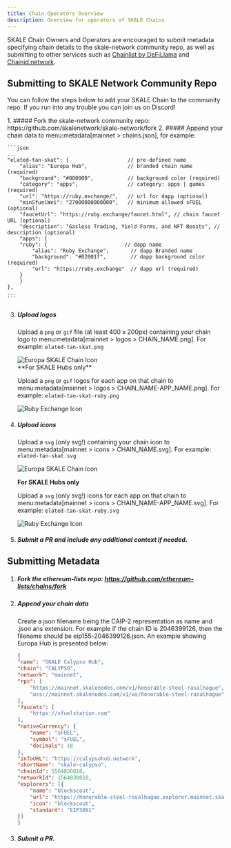 ```yaml
---
title: Chain Operators Overview
description: Overview for operators of SKALE Chains 
---
```


SKALE Chain Owners and Operators are encouraged to submit metadata specifying chain details to the skale-network community repo,
as well as submitting to other services such as [Chainlist by DeFiLlama](https://chainlist.org) and [Chainid.network](https://chainid.network).

## Submitting to SKALE Network Community Repo

You can follow the steps below to add your SKALE Chain to the community repo.
If you run into any trouble you can join us on Discord!

<Steps>
1. ##### Fork the skale-network community repo: https://github.com/skalenetwork/skale-network/fork
2. ##### Append your chain data to menu:metadata[mainnet > chains.json], for example:

	```json
	...
	"elated-tan-skat": {                   // pre-defined name
		"alias": "Europa Hub",             // branded chain name (required)
		"background": "#000000",           // background color (required)
		"category": "apps",                // category: apps | games (required)
		"url": "https://ruby.exchange/",   // url for dapp (optional)
		"minSfuelWei": "27000000000000",   // minimum allowed sFUEL (optional)
		"faucetUrl": "https://ruby.exchange/faucet.html", // chain faucet URL (optional)
		"description": "Gasless Trading, Yield Farms, and NFT Boosts", // description (optional)
		"apps": {
		"ruby": {                         // dapp name
			"alias": "Ruby Exchange",       // dapp Branded name
			"background": "#02001f",        // dapp background color (required)
			"url": "https://ruby.exchange"  // dapp url (required)
		}
		}
	},
	...
	```

3. ##### Upload logos
	Upload a `png` or `gif` file (at least 400 x 200px) containing your chain logo to menu:metadata[mainnet > logos > CHAIN_NAME.png]. For example: `elated-tan-skat.png` 
	
	<div className="center-image-container">
	<Image
		src="https://raw.githubusercontent.com/skalenetwork/skale-network/master/metadata/mainnet/logos/elated-tan-skat.png"
		alt="Europa SKALE Chain Icon"
		height={150}
		width={150} />
	</div>
	**For SKALE Hubs only** 

	Upload a `png` or `gif` logos for each app on that chain to menu:metadata[mainnet > logos > CHAIN_NAME-APP_NAME.png]. For example: `elated-tan-skat-ruby.png` 
	
	<div className="center-image-container">
	<Image
		src="https://raw.githubusercontent.com/skalenetwork/skale-network/0b4181a26db96d05f66fe529dbef84328c256796/metadata/mainnet/icons/elated-tan-skat-ruby.svg"
		alt="Ruby Exchange Icon"
		height={100}
		width={100} />
	</div>

4. ##### Upload icons
	Upload a `svg` (only svg!) containing your chain icon to menu:metadata[mainnet > icons > CHAIN_NAME.svg]. For example: `elated-tan-skat.svg`

	<div className="center-image-container">
	<Image
		src="https://raw.githubusercontent.com/skalenetwork/skale-network/0b4181a26db96d05f66fe529dbef84328c256796/metadata/mainnet/icons/elated-tan-skat.svg"
		alt="Europa SKALE Chain Icon"
		height={50}
		width={50} />
	</div>

	**For SKALE Hubs only** 

	Upload a `svg` (only svg!) icons for each app on that chain to menu:metadata[mainnet > icons > CHAIN_NAME-APP_NAME.svg]. For example: `elated-tan-skat-ruby.svg`
	
	<div className="center-image-container">
	<Image
		src="https://raw.githubusercontent.com/skalenetwork/skale-network/0b4181a26db96d05f66fe529dbef84328c256796/metadata/mainnet/icons/elated-tan-skat-ruby.svg"
		alt="Ruby Exchange Icon"
		height={50}
		width={50} />
	</div>
	
5. ##### Submit a PR and include any additional context if needed.
</Steps>

## Submitting Metadata

<Steps>

1. ##### Fork the ethereum-lists repo: https://github.com/ethereum-lists/chains/fork

2. ##### Append your chain data

	Create a json filename being the CAIP-2 representation as name and .json ans extension. For example if the chain ID is 2046399126, then the filename should be eip155-2046399126.json. An example showing Europa Hub is presented below:
	```json
	{
	"name": "SKALE Calypso Hub",
	"chain": "CALYPSO",
	"network": "mainnet",
	"rpc": [
		"https://mainnet.skalenodes.com/v1/honorable-steel-rasalhague",
		"wss://mainnet.skalenodes.com/v1/ws/honorable-steel-rasalhague"
	],
	"faucets": [
		"https://sfuelstation.com"
	],
	"nativeCurrency": {
		"name": "sFUEL",
		"symbol": "sFUEL",
		"decimals": 18
	},
	"infoURL": "https://calypsohub.network",
	"shortName": "skale-calypso",
	"chainId": 1564830818,
	"networkId": 1564830818,
	"explorers": [{
		"name": "blockscout",
		"url": "https://honorable-steel-rasalhague.explorer.mainnet.skalenodes.com/",
		"icon": "blockscout",
		"standard": "EIP3091"
	}]
	}
	```

3. ##### Submit a PR.

</Steps>
